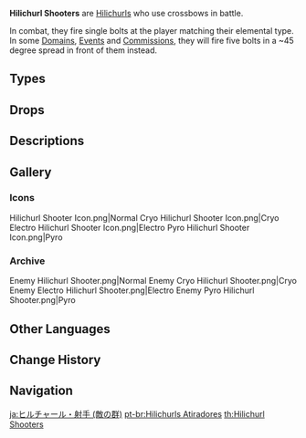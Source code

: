 {{Terminology Infobox
|image        = Hilichurl Shooter.png
|type         = Enemy Groups
|type2        = Hilichurls
}}
'''Hilichurl Shooters''' are [[Hilichurls]] who use crossbows in battle.

In combat, they fire single bolts at the player matching their elemental type. In some [[Domains]], [[Events]] and [[Commissions]], they will fire five bolts in a ~45 degree spread in front of them instead.

==Types==
{{Enemies by Category List|Hilichurl Shooters}}

==Drops==
{{Drops Table|type=Hilichurl Shooters}}

==Descriptions==
{{Description|[[Hilichurls]] that use crossbows to attack at range.<br>Given their limited mental capacity, learning to wield a crossbow is extremely difficult for them, which leads one to wonder how they could craft such intricate equipment in the first place. One could speculate that there's an organization working behind the scenes to provide equipment and training to these hilichurls, seemingly scattered across the land...|[[Adventurer Handbook]]}}

==Gallery==
===Icons===
<gallery>
Hilichurl Shooter Icon.png|Normal
Cryo Hilichurl Shooter Icon.png|Cryo
Electro Hilichurl Shooter Icon.png|Electro
Pyro Hilichurl Shooter Icon.png|Pyro
</gallery>

===Archive===
<gallery>
Enemy Hilichurl Shooter.png|Normal
Enemy Cryo Hilichurl Shooter.png|Cryo
Enemy Electro Hilichurl Shooter.png|Electro
Enemy Pyro Hilichurl Shooter.png|Pyro
</gallery>

==Other Languages==
{{Other Languages
|en      = Hilichurl Shooter
|zhs     = 丘丘射手
|zhs_rm  = Qiūqiū Shèshǒu
|zht     = 丘丘射手
|zht_rm  = Qiūqiū Shèshǒu
|zh_tl   = Hill-Hill Shooter
|ja      = ヒルチャール·射手
|ja_rm   = Hiruchaaru - Ite{{Assumed}}
|ja_tl   = Hilichurl - Shooter
|ko      = 츄츄 궁수
|ko_tl   = Hilichurl Archer
|es      = Hilichurl Ballestero
|es_tl   = Hilichurl Arbalist
|fr      = Tireur Brutocollinus
|fr_tl   = {{Lex|Hilichurl|fr}} Shooter
|ru      = Хиличурл-стрелок
|ru_tl   = Hilichurl Shooter
|th      = Hilichurl Shooter
|vi      = Xạ thủ Hilichurl
|vi_tl   = 
|de      = Hilichurl-Schütze
|de_tl   = Hilichurl Shooter
|id      = Hilichurl Shooter
|pt      = Hilichurl Arqueiro
|pt_tl   = 
|tr      = Nişancı Dağ Yabanisi
|tr_tl   = Mountain Savage Marksman
|it      = Hilichurl Balestriere
|it_tl   = 
}}

==Change History==
{{Change History|1.0}}

==Navigation==
{{Enemy Navbox|common}}

[[ja:ヒルチャール・射手 (敵の群)]]
[[pt-br:Hilichurls Atiradores]]
[[th:Hilichurl Shooters]]